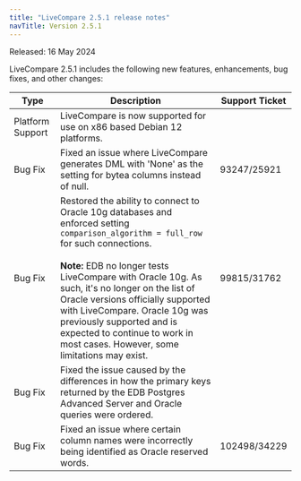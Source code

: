 ```yaml
---
title: "LiveCompare 2.5.1 release notes"
navTitle: Version 2.5.1
---
```


Released: 16 May 2024

LiveCompare 2.5.1 includes the following new features, enhancements, bug fixes, and other changes:

| Type             | Description                                                                                                                                                                                                                                                                                                                                                                                                                               | Support Ticket |
|------------------|-------------------------------------------------------------------------------------------------------------------------------------------------------------------------------------------------------------------------------------------------------------------------------------------------------------------------------------------------------------------------------------------------------------------------------------------|----------------|
| Platform Support | LiveCompare is now supported for use on x86 based Debian 12 platforms.                                                                                                                                                                                                                                                                                                                                                                    |
| Bug Fix          | Fixed an issue where LiveCompare generates DML with 'None' as the setting for bytea columns instead of null.                                                                                                                                                                                                                                                                                                                              | 93247/25921    |
| Bug Fix          | Restored the ability to connect to Oracle 10g databases and enforced setting `comparison_algorithm = full_row` for such connections.<br/><br/>**Note:** EDB no longer tests LiveCompare with Oracle 10g. As such, it's no longer on the list of Oracle versions officially supported with LiveCompare. Oracle 10g was previously supported and is expected to continue to work in most cases. However, some limitations may exist. | 99815/31762    |
| Bug Fix          | Fixed the issue caused by the differences in how the primary keys returned by the EDB Postgres Advanced Server and Oracle queries were ordered.                                                                                                                                                                                                                                                                                                           |                |
| Bug Fix          | Fixed an issue where certain column names were incorrectly being identified as Oracle reserved words.                                                                                                                                                                                                                                                                                                                                     | 102498/34229   |
